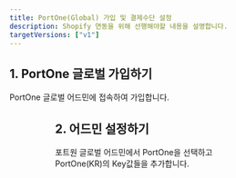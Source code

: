 ```yaml
---
title: PortOne(Global) 가입 및 결제수단 설정
description: Shopify 연동을 위해 선행해야할 내용을 설명합니다.
targetVersions: ["v1"]
---
```



## 1. PortOne 글로벌 가입하기

PortOne 글로벌 어드민에 접속하여 가입합니다.

<Figure src="https://github.com/portone-io/developers.portone.io/assets/85064711/1132ec0d-11d8-4641-a4f5-3af2aae775f1" caption="포트원 글로벌 사이트 어드민 Register 화면" />

<Figure src="https://github.com/portone-io/developers.portone.io/assets/85064711/09024d4a-60e5-471b-b8f6-477728f4525e" caption="포트원 글로벌 가입 후 최초 로그인 화면" />

## 2. 어드민 설정하기

포트원 글로벌 어드민에서 PortOne을 선택하고 PortOne(KR)의 Key값들을 추가합니다.

<Figure src="https://github.com/portone-io/developers.portone.io/assets/85064711/53ea5d8a-ce8d-431c-b581-0e2538c8a24e" caption="포트원 글로벌 어드민 > Payment Channels > Filters: South Korea" />

<Figure src="https://github.com/portone-io/developers.portone.io/assets/85064711/a7e80801-f714-470b-a873-d26145804d03" caption="포트원(KR) 콘솔 > 결제연동 > 내 식별코드/API Keys 를 통해 key값들을 확인할 수 있습니다." />

<Figure src="https://github.com/portone-io/developers.portone.io/assets/85064711/8568a91d-794b-45c7-8bef-9f07ab5adc17" caption="포트원(Global) 콘솔로 돌아와서 포트원(KR) 의 Key값을 입력하고 Fetch MIDs를 클릭하면 등록된 PG사들의 MID값들을 불러옵니다." />

<Figure src="https://github.com/portone-io/developers.portone.io/assets/85064711/c9881db2-9ed4-4029-8eb4-72341632ae36" caption="포트원(Global) 콘솔로 돌아와서 포트원(KR) 의 Key 값을 입력하고 Fetch MIDs를 클릭하면 등록된 PG사들의 MID값들을 불러옵니다." />

<Figure src="https://github.com/portone-io/developers.portone.io/assets/85064711/99e00253-16b9-4109-88ac-92acac6b3fa0" caption="결제가 발생할 지역별로 Wallet(간편결제) Credit/Debit Cards(신용/체크카드) 등 결제수단 별 디폴트 PG사를 설정합니다." />

<Figure src="https://github.com/portone-io/developers.portone.io/assets/85064711/7f32edd1-1488-4c1f-b13b-bdbf48d73f64" caption="특정 결제수단들을 활성화(Enable) 시키거나, 동일한 결제수단을 다른 PG를 통해 설정하는 경우 디폴트로 설정(Make Default)할 수 있습니다." />

<Figure src="https://github.com/portone-io/developers.portone.io/assets/85064711/72f43b52-09d8-4618-b833-7928147807b9" />
